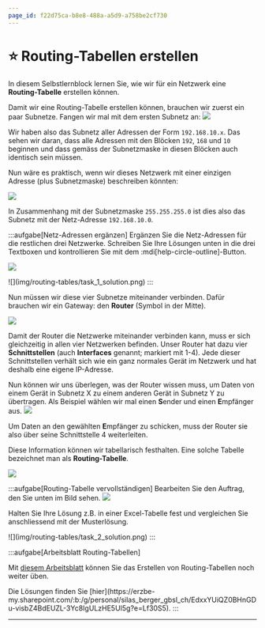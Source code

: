 ```yaml
---
page_id: f22d75ca-b8e8-488a-a5d9-a758be2cf730
---
```



# ⭐️ Routing-Tabellen erstellen
In diesem Selbstlernblock lernen Sie, wie wir für ein Netzwerk eine **Routing-Tabelle** erstellen können.

Damit wir eine Routing-Tabelle erstellen können, brauchen wir zuerst ein paar Subnetze. Fangen wir mal mit dem ersten Subnetz an:
![](img/routing-tables/step_1.png)

Wir haben also das Subnetz aller Adressen der Form `192.168.10.x`. Das sehen wir daran, dass alle Adressen mit den Blöcken `192`, `168` und `10` beginnen und dass gemäss der Subnetzmaske in diesen Blöcken auch identisch sein müssen.

Nun wäre es praktisch, wenn wir dieses Netzwerk mit einer einzigen Adresse (plus Subnetzmaske) beschreiben könnten:

![](img/routing-tables/step_2.png)

In Zusammenhang mit der Subnetzmaske `255.255.255.0` ist dies also das Subnetz mit der Netz-Adresse `192.168.10.0`.

:::aufgabe[Netz-Adressen ergänzen]
Ergänzen Sie die Netz-Adressen für die restlichen drei Netzwerke. Schreiben Sie Ihre Lösungen unten in die drei Textboxen und kontrollieren Sie mit dem :mdi[help-circle-outline]-Button.

![](img/routing-tables/task_1.png)

<String id="1449fe0e-6673-4b8d-a94f-b4b3b0f663f4" label="Oben rechts" placeholder="Netzwerk-Adresse" solution="192.168.20.0" />
<String id="be5abc7a-8cb1-428e-ab55-1bf854caa688" label="Unten links" placeholder="Netzwerk-Adresse" solution="192.168.50.0" />
<String id="b774130d-2b46-476b-af13-0ec835a08d23" label="Unten rechts" placeholder="Netzwerk-Adresse" solution="192.168.80.0" />

<Solution id='a63a6389-7017-470e-ace7-b8bddc83f0c6'>
  ![](img/routing-tables/task_1_solution.png)
</Solution>
:::

Nun müssen wir diese vier Subnetze miteinander verbinden. Dafür brauchen wir ein Gateway: den **Router** (Symbol in der Mitte).

![](img/routing-tables/step_3.png)

Damit der Router die Netzwerke miteinander verbinden kann, muss er sich gleichzeitig in allen vier Netzwerken befinden. Unser Router hat dazu vier **Schnittstellen** (auch **Interfaces** genannt; markiert mit 1-4). Jede dieser Schnittstellen verhält sich wie ein ganz normales Gerät im Netzwerk und hat deshalb eine eigene IP-Adresse.

Nun können wir uns überlegen, was der Router wissen muss, um Daten von einem Gerät in Subnetz X zu einem anderen Gerät in Subnetz Y zu übertragen. Als Beispiel wählen wir mal einen **S**ender und einen **E**mpfänger aus.
![](img/routing-tables/step_4.png)

Um Daten an den gewählten **E**mpfänger zu schicken, muss der Router sie also über seine Schnittstelle 4 weiterleiten.

Diese Information können wir tabellarisch festhalten. Eine solche Tabelle bezeichnet man als **Routing-Tabelle**.

![](img/routing-tables/step_5.png)

:::aufgabe[Routing-Tabelle vervollständigen]
Bearbeiten Sie den Auftrag, den Sie unten im Bild sehen.
![](img/routing-tables/task_2.png)

Halten Sie Ihre Lösung z.B. in einer Excel-Tabelle fest und vergleichen Sie anschliessend mit der Musterlösung.

<Solution id='488156d2-5f3b-4ade-997b-8b0c02c9a053'>
  ![](img/routing-tables/task_2_solution.png)
</Solution>
:::

:::aufgabe[Arbeitsblatt Routing-Tabellen]
<TaskState id='3f473995-39f4-4f05-905a-5a05773d7a6f' />

Mit [diesem Arbeitsblatt](https://erzbe-my.sharepoint.com/:b:/g/personal/silas_berger_gbsl_ch/EW325BG3dqdPkiYytzk0zHgBeLMNEUgX0SJq59V0kGZ9Zg?e=A8cmhj) können Sie das Erstellen von Routing-Tabellen noch weiter üben.

<Solution id='ebd21072-2037-4ae8-bcd5-55ca8a6403b0'>
  Die Lösungen finden Sie [hier](https://erzbe-my.sharepoint.com/:b:/g/personal/silas_berger_gbsl_ch/EdxxYUiQZ0BHnGDu-visbZ4BdEUZL-3Yc8IgULzHE5UI5g?e=Lf30S5).
</Solution>
:::

---